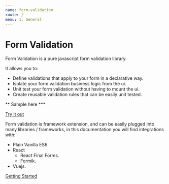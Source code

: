```yaml
---
name: form-validation
route: /
menu: 1. General
---
```


# Form Validation

Form Validation is a pure javascript form validation library.

It allows you to:

- Define validations that apply to your form in a declarative way.
- Isolate your form validation business logic from the ui.
- Unit test your form validation without having to mount the ui.
- Create reusable validation rules that can be easily unit tested.

** Sample here \***

[Try it out](http://www.google.com)

Form validation is framework extension, and can be easily plugged into many libraries / frameworks,
in this documentation you will find integrations with:

- Plain Vanilla ES6
- React
  - React Final Forms.
  - Formik.
- Vuejs.

[Getting Started](./general-getting-started)
